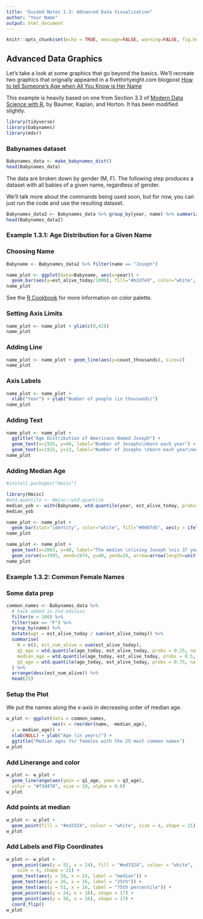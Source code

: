 ```yaml
---
title: "Guided Notes 1.3: Advanced Data Visualization"
author: "Your Name"
output: html_document
---
```



```r
knitr::opts_chunk$set(echo = TRUE, message=FALSE, warning=FALSE, fig.height = 4, fig.width = 6)
```


## Advanced Data Graphics

Let's take a look at some graphics that go beyond the basics. We'll recreate two graphics that orignally appeared in a fivethirtyeight.com blogpost [How to tell Someone's Age when All You Know is Her Name](https://fivethirtyeight.com/features/how-to-tell-someones-age-when-all-you-know-is-her-name/)  

This example is heavily based on one from Section 3.3 of [Modern Data Science with R](https://beanumber.github.io/mdsr2e/), by Baumer, Kaplan, and Horton. It has been modified slightly. 

```r
library(tidyverse)
library(babynames)
library(mdsr)
```

### Babynames dataset 

```r
Babynames_data <- make_babynames_dist()
head(Babynames_data)
```

The data are broken down by gender (M, F). The following step produces a dataset with all babies of a given name, regardless of gender. 

We'll talk more about the commands being used soon, but for now, you can just run the code and use the resulting dataset. 

```r
Babynames_data2 <- Babynames_data %>% group_by(year, name) %>% summarize(n=sum(n), alive_prob=mean(alive_prob), age_today=mean(age_today)) %>% mutate(est_alive_today = round(n*alive_prob,0), count_thousands = n/1000)
head(Babynames_data2)
```

### Example 1.3.1: Age Distribution for a Given Name  

### Choosing Name 

```r
Babyname <- Babynames_data2 %>% filter(name == "Joseph")

name_plot <- ggplot(data=Babyname, aes(x=year)) + 
  geom_bar(aes(y=est_alive_today/1000), fill="#b2d7e9", color="white", stat="identity")
name_plot
```

See the [R Cookbook](http://www.cookbook-r.com/Graphs/Colors_(ggplot2)/) for more information on color palette. 

### Setting Axis Limits 

```r
name_plot <- name_plot + ylim(c(0,42))
name_plot
```

### Adding Line  

```r
name_plot <- name_plot + geom_line(aes(y=count_thousands), size=2)
name_plot
```

### Axis Labels 

```r
name_plot <- name_plot + 
  xlab("Year") + ylab("Number of people (in thousands)")
name_plot
```

### Adding Text 

```r
name_plot <- name_plot + 
  ggtitle("Age Distribution of Americans Named Joseph") + 
  geom_text(x=1935, y=40, label="Number of Josephs\nborn each year") +
  geom_text(x=1915, y=13, label="Number of Josephs \nborn each year\nestimated to be alive on \n 1/1/2014", color="#b2d7e9") 
name_plot
```


### Adding Median Age  

```r
#install.packages("Hmisc")

library(Hmisc)
#wtd.quantile <- Hmisc::wtd.quantile
median_yob <- with(Babyname, wtd.quantile(year, est_alive_today, probs=0.5))
median_yob
```

```r
name_plot <- name_plot + 
  geom_bar(stat="identity", color="white", fill="#008fd5", aes(y = ifelse(year==median_yob, est_alive_today / 1000 , 0)))
name_plot
```

```r
name_plot <- name_plot + 
  geom_text(x=2003, y=40, label="The median \nliving Joseph \nis 37 years old", color="darkgray") + 
  geom_curve(x=1995, xend=1974, y=40, yend=24, arrow=arrow(length=unit(0.3, "cm")), curvature=0.5) 
name_plot
```

### Example 1.3.2: Common Female Names  

### Some data prep  

```r
common_names <- Babynames_data %>%
  # hack added in 2nd edition
  filter(n > 100) %>%
  filter(sex == "F") %>% 
  group_by(name) %>%
  mutate(wgt = est_alive_today / sum(est_alive_today)) %>%
  summarise(
    N = n(), est_num_alive = sum(est_alive_today),
    q1_age = wtd.quantile(age_today, est_alive_today, probs = 0.25, na.rm = TRUE),
    median_age = wtd.quantile(age_today, est_alive_today, probs = 0.5, na.rm = TRUE),
    q3_age = wtd.quantile(age_today, est_alive_today, probs = 0.75, na.rm = TRUE)
  ) %>%
  arrange(desc(est_num_alive)) %>%
  head(25)
```

### Setup the Plot  

We put the names along the x-axis in decreasing order of median age.

```r
w_plot <- ggplot(data = common_names, 
                 aes(x = reorder(name, -median_age), 
  y = median_age)) + 
  xlab(NULL) + ylab("Age (in years)") + 
  ggtitle("Median ages for females with the 25 most common names")
w_plot
```

### Add Linerange and color  

```r
w_plot <- w_plot + 
  geom_linerange(aes(ymin = q1_age, ymax = q3_age), 
  color = "#f3d478", size = 10, alpha = 0.8)
w_plot
```

### Add points at median  

```r
w_plot <- w_plot +
  geom_point(fill = "#ed3324", colour = "white", size = 4, shape = 21)
w_plot
```

### Add Labels and Flip Coordinates  

```r
w_plot <- w_plot + 
  geom_point(aes(y = 55, x = 24), fill = "#ed3324", colour = "white", 
    size = 4, shape = 21) + 
  geom_text(aes(y = 58, x = 24, label = "median")) + 
  geom_text(aes(y = 26, x = 16, label = "25th")) + 
  geom_text(aes(y = 51, x = 16, label = "75th percentile")) + 
  geom_point(aes(y = 24, x = 16), shape = 17) + 
  geom_point(aes(y = 56, x = 16), shape = 17) +
  coord_flip()  
w_plot
```